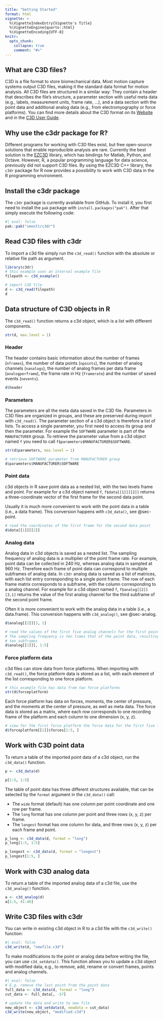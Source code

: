 ```yaml
---
title: "Getting Started"
format: html
vignette: >
  %\VignetteIndexEntry{Vignette's Title}
  %\VignetteEngine{quarto::html}
  %\VignetteEncoding{UTF-8}
knitr:
  opts_chunk: 
    collapse: true
    comment: "#>" 
---
```


## What are C3D files?

C3D is a file format to store biomechanical data. Most motion capture systems output C3D files, making it the standard data format for motion analysis. All C3D files are structured in a similar way: They contain a header that describes the file's structure, a parameter section with useful meta data (e.g., labels, measurement units, frame rate, ...), and a data section with the point data and additional analog data (e.g., from electromyography or force platforms). You can find more details about the C3D format on its [Website](https://www.c3d.org/index.html) and in the [C3D User Guide](https://www.c3d.org/docs/C3D_User_Guide.pdf).

## Why use the c3dr package for R?

Different programs for working with C3D files exist, but free open-source solutions that enable reproducible analysis are rare. Currently the best solution is the [EZC3D](https://github.com/pyomeca/ezc3d) library, which has bindings for Matlab, Python, and Octave. However, R, a popular programming language for data science, previously did not support C3D files. By using the EZC3D C++ library, the `c3dr` package for R now provides a possibility to work with C3D data in the R programming environment.

## Install the c3dr package

The `c3dr` package is currently available from GitHub. To install it, you first need to install the `pak` package with `install.packages("pak")`. After that simply execute the following code:

```r
#| eval: false
pak::pak("smnnlt/c3dr")
```

## Read C3D files with c3dr

To import a c3d file simply run the `c3d_read()` function with the absolute or relative file path as argument.

```r
library(c3dr)
# this example uses an internal example file
filepath <- c3d_example()

# import C3D file
d <- c3d_read(filepath)
d
```

## Data structure of C3D objects in R

The `c3d_read()` function returns a c3d object, which is a list with different components.

```r
str(d, max.level = 1)
```

### Header

The header contains basic information about the number of frames (`nframes`), the number of data points (`npoints`), the number of analog channels (`nanalogs`), the number of analog frames per data frame (`analogperframe`), the frame rate in Hz (`framerate`) and the number of saved events (`nevents`).

```r
d$header
```

### Parameters

The parameters are all the meta data saved in the C3D file. Parameters in C3D files are organized in groups, and these are preserved during import with `c3d_read()`. The parameter section of a c3d object is therefore a list of lists. To access a single parameter, you first need to access its group and then the parameter. For example the `SOFTWARE` parameter is part of the `MANUFACTURER` group. To retrieve the parameter value from a c3d object named `f` you need to call `f$parameters$MANUFACTURER$SOFTWARE`.

```r
str(d$parameters, max.level = 1)

# retrieve SOFTWARE parameter from MANUFACTURER group
d$parameters$MANUFACTURER$SOFTWARE
```

### Point data

c3d objects in R save point data as a nested list, with the two levels frame and point. For example for a c3d object named `f`, `f$data[[1]][[2]]` returns a three-coordinate vector of the first frame for the second data point.

Usually it is much more convenient to work with the point data in a table (i.e., a data frame). This conversion happens with `c3d_data()`, see @sec-point.

```r
# read the coordinates of the first frame for the second data point
d$data[[1]][[2]]
```

### Analog data

Analog data in c3d objects is saved as a nested list. The sampling frequency of analog data is a multiplier of the point frame rate. For example, point data can be collected in 240 Hz, whereas analog data in sampled at 960 Hz. Therefore each frame of point data can correspond to multiple subframes of analog data. In `c3dr` analog data is saved as a list of matrices, with each list entry corresponding to a single point frame. The row of each frame matrix corresponds to a subframe, with the column corresponding to a analog channel. For example for a c3d object named `f`, `f$analog[[2]][3,1]` returns the value of the first analog channel for the third subframe of the second point frame.

Often it is more convenient to work with the analog data in a table (i.e., a data.frame). This conversion happens with `c3d_analog()`, see @sec-analog.

```r
d$analog[[2]][3, 1]

# read the values of the first five analog channels for the first point frame
# The sampling frequency is ten times that of the point data, resulting in
# ten subframes
d$analog[[1]][, 1:5]
```

### Force platform data

c3d files can store data from force platforms. When importing with `c3d_read()`, the force platform data is stored as a list, with each element of the list corresponding to one force platform.

```r
# this example file has data from two force platforms
str(d$forceplatform)
```
Each force platform has data on forces, moments, the center of pressure, and the moments at the center of pressure, as well as meta data. The force data is stored as a matrix, where each row corresponds to one recording frame of the platform and each column to one dimension (x, y, z). 

```r
# view for the first force platform the force data for the first five frames
d$forceplatform[[1]]$forces[1:5, ]
```


## Work with C3D point data {#sec-point}

To return a table of the imported point data of a c3d object, run the `c3d_data()` function.

```r
p <- c3d_data(d)

p[1:5, 1:5]
```

The table of point data has three different structures available, that can be selected by the `format` argument in the `c3d_data()` call: 

- The `wide` format (default) has one column per point coordinate and one row per frame.
- The `long` format has one column per point and three rows (x, y, z) per frame.
- The `longest` format has one column for data, and three rows (x, y, z) per each frame and point.

```r
p_long <- c3d_data(d, format = "long")
p_long[1:5, 1:5]

p_longest <- c3d_data(d, format = "longest")
p_longest[1:5, ]
```

## Work with C3D analog data {#sec-analog}

To return a table of the imported analog data of a c3d file, use the `c3d_analog()` function.

```r
a <- c3d_analog(d)
a[1:5, 41:46]
```

## Write C3D files with c3dr

You can write in existing c3d object in R to a c3d file with the `c3d_write()` function:

```r
#| eval: false
c3d_write(d, "newfile.c3d")
```

To make modifications to the point or analog data before writing the file, you can use `c3d_setdata()`. This function allows you to update a c3d object with modified data, e.g., to remove, add, rename or convert frames, points and analog channels.

```r
#| eval: false
# E.g. remove the last point from the point data
full_data <- c3d_data(d, format = "long")
cut_data <- full_data[, -57]

# update the data and write to new file
new_object <- c3d_setdata(d, newdata = cut_data)
c3d_write(new_object, "modified.c3d")
```

